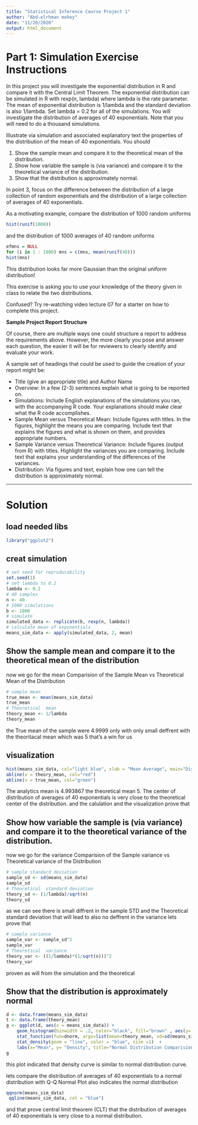 ```yaml
---
title: "Statistical Inference Course Project 1"
author: "Abd-elrhman mohey"
date: "11/20/2020"
output: html_document
---
```



# Part 1: Simulation Exercise Instructions

In this project you will investigate the exponential distribution in R and compare it with the Central Limit Theorem. The exponential distribution can be simulated in R with rexp(n, lambda) where lambda is the rate parameter. The mean of exponential distribution is 1/lambda and the standard deviation is also 1/lambda. Set lambda = 0.2 for all of the simulations. You will investigate the distribution of averages of 40 exponentials. Note that you will need to do a thousand simulations.

Illustrate via simulation and associated explanatory text the properties of the distribution of the mean of 40 exponentials. You should

1.  Show the sample mean and compare it to the theoretical mean of the distribution.
2.  Show how variable the sample is (via variance) and compare it to the theoretical variance of the distribution.
3.  Show that the distribution is approximately normal.

In point 3, focus on the difference between the distribution of a large collection of random exponentials and the distribution of a large collection of averages of 40 exponentials.

As a motivating example, compare the distribution of 1000 random uniforms

```r
hist(runif(1000))
```

and the distribution of 1000 averages of 40 random uniforms

```r
efmns = NULL
for (i in 1 : 1000) mns = c(mns, mean(runif(40)))
hist(mns)
```


This distribution looks far more Gaussian than the original uniform distribution!

This exercise is asking you to use your knowledge of the theory given in class to relate the two distributions.

Confused? Try re-watching video lecture 07 for a starter on how to complete this project.

**Sample Project Report Structure**

Of course, there are multiple ways one could structure a report to address the requirements above. However, the more clearly you pose and answer each question, the easier it will be for reviewers to clearly identify and evaluate your work.

A sample set of headings that could be used to guide the creation of your report might be:

*   Title (give an appropriate title) and Author Name
*   Overview: In a few (2-3) sentences explain what is going to be reported on.
*   Simulations: Include English explanations of the simulations you ran, with the accompanying R code. Your explanations should make clear what the R code accomplishes.
*   Sample Mean versus Theoretical Mean: Include figures with titles. In the figures, highlight the means you are comparing. Include text that explains the figures and what is shown on them, and provides appropriate numbers.
*   Sample Variance versus Theoretical Variance: Include figures (output from R) with titles. Highlight the variances you are comparing. Include text that explains your understanding of the differences of the variances.
*   Distribution: Via figures and text, explain how one can tell the distribution is approximately normal.

---

Solution 
========

## load needed libs 

```r
library("ggplot2")
```

## creat simulation 
```r
# set seed for reproducability
set.seed(1)
# set lambda to 0.2
lambda <- 0.2
# 40 samples
n <- 40
# 1000 simulations
b <- 1000
# simulate
simulated_data <- replicate(b, rexp(n, lambda))
# calculate mean of exponentials
means_sim_data <- apply(simulated_data, 2, mean)
```

## Show the sample mean and compare it to the theoretical mean of the distribution

now we go for the mean Comparision of the Sample Mean vs Theoretical Mean of the Distribution

```r
# sample mean 
true_mean <- mean(means_sim_data)
true_mean
# Theoretical  mean
theory_mean <- 1/lambda
theory_mean

```

the True mean of the sample were 4.9999 only with only small deffrent with the theoritacal mean which was 5
that's a win for us 

## visualization

```r
hist(means_sim_data, col="light blue", xlab = "Mean Average", main="Distribution of Exponential Average")
abline(v = theory_mean, col="red")
abline(v = true_mean, col="green")
```

The analytics mean is 4.993867 the theoretical mean 5. The center of distribution of averages of 40 exponentials is very close to the theoretical center of the distribution. and the calulation and the visualization prove that 

## Show how variable the sample is (via variance) and compare it to the theoretical variance of the distribution.


now we go for the variance Comparision of the Sample variance vs Theoretical variance of the Distribution

```r
# sample standard deviation  
sample_sd <- sd(means_sim_data)
sample_sd
# Theoretical  standard deviation 
theory_sd <- (1/lambda)/sqrt(n)
theory_sd
```
as we can see there is small diffrent in the sample STD and the Theoretical  standard deviation 
that will lead to also no deffrent in the variance 
lets prove that 
```r
# sample variance 
sample_var <- sample_sd^2
sample_var
# Theoretical  variance 
theory_var <- ((1/lambda)*(1/sqrt(n)))^2
theory_var

```

proven as will from the simulation and the theoretical 


## Show that the distribution is approximately normal

```r
d <- data.frame(means_sim_data)
t <- data.frame(theory_mean)
g <- ggplot(d, aes(x = means_sim_data)) +
    geom_histogram(binwidth = .2, color="black", fill="brown" , aes(y=..density..))+
    stat_function(fun=dnorm, args=list(mean=theory_mean, sd=sd(means_sim_data)), color="green", size =1) +
    stat_density(geom = "line", color = "blue", size =1)  +
    labs(x="Mean", y= "Density", title="Normal Distribution Comparision")
g
```
this plot indicated that density curve is similar to normal distribution curve.

lets compare the distribution of averages of 40 exponentials to a normal distribution with Q-Q Normal Plot also indicates the normal distribution
```r
qqnorm(means_sim_data)
 qqline(means_sim_data, col = "blue")
```

and that prove central limit theorem (CLT) that the distribution of averages of 40 exponentials is very close to a normal distribution.